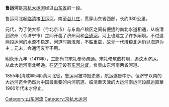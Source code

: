 '''鲁运河'''是[[京杭大运河|京杭大运河]]经过[[山东省|山东省]]的一段。

鲁运河北起[[临清|临清]]接[[卫运河|卫运河]]，南至[[台儿庄|台儿庄]]，贯穿山东省西部，长约380公里。

元代，为了使大都（今北京市）与东南产粮区之间有便捷的南北水道相通，从临清到济州（今济宁市）之间开凿了济州河和[[会通河|会通河]]。河上也建立了许多闸坝。不过这两段运河的水源不稳定，河道时患浅滩，不胜重载，故元一代漕粮北运仍以海道为主；元末，会通河废弃不用。

明永乐九年（1411年），工部尚书宋礼奉命疏通。宋礼修筑戴村坝，遏汶水济运。从此大运河南北畅通。在[[济宁|济宁]]设有[[东河总督|东河总督]]，负责山东河南两省河道。

1855年(清咸丰5年)黄河北徙，鲁运河被冲毁淤塞，航运遂告中断。但济宁以南的大运河迄今仍然为中国最重要的内河航道。临清至天津的大运河南运河段航运直至1960年代末才停止。

{{京杭大运河}}

[[Category:山东河流|Category:山东河流]]
[[Category:京杭大运河|Category:京杭大运河]]
